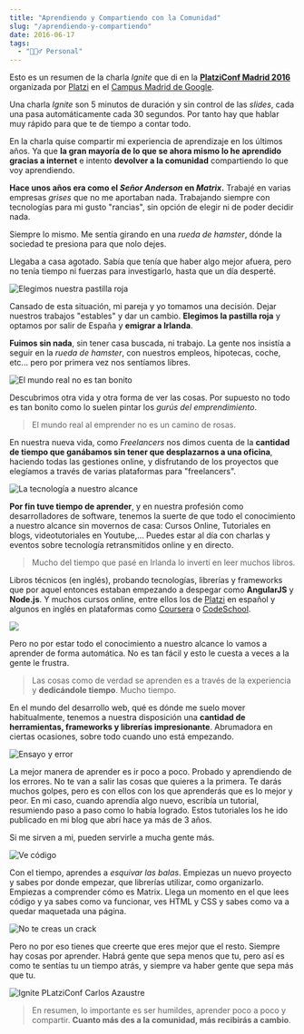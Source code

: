 ```yaml
---
title: "Aprendiendo y Compartiendo con la Comunidad"
slug: "/aprendiendo-y-compartiendo"
date: 2016-06-17
tags:
  - "🙋🏻‍♂️ Personal"
---
```


Esto es un resumen de la charla *Ignite* que di en la [**PlatziConf Madrid 2016**](https://platzi.com/blog/destaques-platziconf-madrid/) organizada por [Platzi](https://platzi.com) en el [Campus Madrid de Google](https://campus.co/madrid).

Una charla *Ignite* son 5 minutos de duración y sin control de las *slides*, cada una pasa automáticamente cada 30 segundos. Por tanto hay que hablar muy rápido para que te de tiempo a contar todo.

En la charla quise compartir mi experiencia de aprendizaje en los últimos años. Ya que **la gran mayoría de lo que se ahora mismo lo he aprendido gracias a internet** e intento **devolver a la comunidad** compartiendo lo que voy aprendiendo.

<YouTube videoId="PO5igRZtlEU" />

**Hace unos años era como el *Señor Anderson* en *Matrix*.** Trabajé en varias empresas
*grises* que no me aportaban nada. Trabajando siempre con tecnologías para mi gusto "rancias", sin opción
de elegir ni de poder decidir nada. 

Siempre lo mismo. Me sentía girando en una *rueda de hamster*, dónde la sociedad te presiona para que nolo dejes.

Llegaba a casa agotado. Sabía que tenía que haber algo mejor afuera, pero no tenía tiempo ni fuerzas para investigarlo, hasta que un día desperté.

![Elegimos nuestra pastilla roja](./eligiendo-nuestra-pastilla-roja.jpg)

Cansado de esta situación, mi pareja y yo tomamos una decisión. Dejar nuestros trabajos "estables" y dar un cambio. **Elegimos la pastilla roja** y optamos por salir de España y **emigrar a Irlanda**.

**Fuimos sin nada**, sin tener casa buscada, ni trabajo. La gente nos insistía a seguir en la *rueda de hamster*, con nuestros empleos, hipotecas, coche, etc... pero por primera vez nos sentíamos
libres.

![El mundo real no es tan bonito](./el-mundo-real-no-es-tan-bonito.jpg)

Descubrimos otra vida y otra forma de ver las cosas. Por supuesto no todo es tan bonito como
lo suelen pintar los *gurús del emprendimiento*.
 
>El mundo real al emprender no es un camino de rosas.

En nuestra nueva vida, como *Freelancers* nos dimos cuenta de la **cantidad de tiempo que ganábamos sin tener que desplazarnos a una oficina**, haciendo todas las gestiones online, y disfrutando de los proyectos que elegíamos a través de varias plataformas para "freelancers".

![La tecnología a nuestro alcance](./la-tecnologia-a-tu-alcance.jpg)

**Por fin tuve tiempo de aprender**, y en nuestra profesión como desarrolladores de software, tenemos la suerte de que todo el conocimiento a nuestro alcance sin movernos de casa: Cursos Online, Tutoriales en blogs, videotutoriales en Youtube,... Puedes estar al día con charlas y eventos sobre tecnología retransmitidos online y en directo. 

>Mucho del tiempo que pasé en Irlanda lo invertí en leer muchos libros.

Libros técnicos (en inglés), probando tecnologías, librerías y frameworks que por aquel entonces estaban empezando a despegar como **AngularJS** y **Node.js**. Y muchos cursos online, entre ellos los de [Platzi](https://platzi.com/r/carlos.azaustre/) en español y algunos en inglés en plataformas como [Coursera](http://coursera.org) o [CodeSchool](http://codeschool.com).

![](./0X48aG.gif)

Pero no por estar todo el conocimiento a nuestro alcance lo vamos a aprender de forma automática. No es tan fácil y esto le cuesta a veces a la gente le frustra.

>Las cosas
como de verdad se aprenden es a través de la experiencia y **dedicándole tiempo**. Mucho tiempo.

En el mundo del desarrollo web, qué es dónde me suelo mover habitualmente, tenemos a nuestra disposición una **cantidad de herramientas, frameworks y librerías impresionante**. Abrumadora en ciertas ocasiones, sobre todo cuando uno está empezando.

![Ensayo y error](./prueba-y-error.gif)

La mejor manera de aprender es ir poco a poco. Probado y aprendiendo de los errores. No te van
a salir las cosas que quieres a la primera. Te darás muchos golpes, pero es con ellos con los que
aprenderás que es lo mejor y peor. En mi caso, cuando aprendía algo nuevo, escribía un tutorial, resumiendo paso a paso como lo había logrado. Estos tutoriales los he ido publicado en mi blog que abrí hace ya más de 3 años.

Si me sirven a mi, pueden servirle a mucha gente más.

![Ve código](./html-y-css.jpg)

Con el tiempo, aprendes a *esquivar las balas*. Empiezas un nuevo proyecto y sabes por donde
empezar, que librerías utilizar, como organizarlo. Empiezas a comprender cómo es Matrix. Llega un momento en el que lees código y ya sabes como va funcionar, ves HTML y CSS y sabes como va a quedar maquetada una página.

![No te creas un crack](./eres-un-crack.gif)

Pero no por eso tienes que creerte que eres mejor que el resto. Siempre hay cosas por aprender. Habrá gente que sepa menos que tu, pero así es como te sentías tu un tiempo atrás, y siempre va haber gente que sepa más que tu.

![Ignite PLatziConf Carlos Azaustre](./Cjj6W3RWUAEfZES.jpg)

>En resumen, lo importante es ser humildes, aprender poco a poco y compartir. **Cuanto más des a la comunidad, más recibirás a
cambio**.
